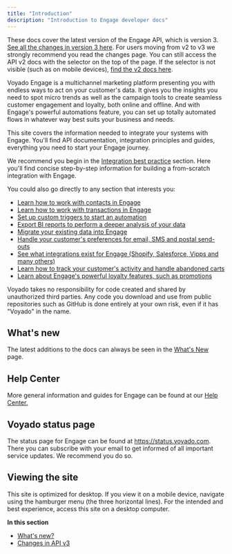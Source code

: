 ```yaml
---
title: "Introduction"
description: "Introduction to Engage developer docs"
---
```


These docs cover the latest version of the Engage API, which is version 3. [See all the changes in version 3 here](https://developer.voyado.com/en/introduction/changes-in-api-v3.html). For users moving from v2 to v3 we strongly recommend you read the changes page. You can still access the API v2 docs with the selector on the top of the page. If the selector is not visible (such as on mobile devices), [find the v2 docs here](https://developer.voyado.com/v2/en/introduction.html).

Voyado Engage is a multichannel marketing platform presenting you with endless ways to act on your customer's data. It gives you the insights you need to spot micro trends as well as the campaign tools to create seamless customer engagement and loyalty, both online and offline. And with Engage's powerful automations feature, you can set up totally automated flows in whatever way best suits your business and needs.

This site covers the information needed to integrate your systems with Engage. You'll find API documentation, integration principles and guides, everything you need to start your Engage journey.

We recommend you begin in the [Integration best practice](https://developer.voyado.com/en/integration-best-practice.html) section. Here you'll find concise step-by-step information for building a from-scratch integration with Engage.

You could also go directly to any section that interests you:

- [Learn how to work with contacts in Engage](https://developer.voyado.com/en/contacts.html)
- [Learn how to work with transactions in Engage](https://developer.voyado.com/en/transactions.html)
- [Set up custom triggers to start an automation](https://developer.voyado.com/en/custom-triggers.html)
- [Export BI reports to perform a deeper analysis of your data](https://developer.voyado.com/en/bi-export.html)
- [Migrate your existing data into Engage](https://developer.voyado.com/en/import-historical-data.html)
- [Handle your customer's preferences for email, SMS and postal send-outs](https://developer.voyado.com/en/consents.html)
- [See what integrations exist for Engage (Shopify, Salesforce, Vipps and many others)](https://developer.voyado.com/en/integrations.html)
- [Learn how to track your customer's activity and handle abandoned carts](https://developer.voyado.com/en/web-activity-tracking.html)
- [Learn about Engage's powerful loyalty features, such as promotions](https://developer.voyado.com/en/points-and-vouchers.html)

Voyado takes no responsibility for code created and shared by unauthorized third parties. Any code you download and use from public repositories such as GitHub is done entirely at your own risk, even if it has "Voyado" in the name.

## **What's new**

The latest additions to the docs can always be seen in the [What's New](https://developer.voyado.com/en/introduction/what-s-new-.html) page.

## **Help Center**

More general information and guides for Engage can be found at our [Help Center.](https://help.engage.voyado.com/hc/en-gb)

## **Voyado status page**

The status page for Engage can be found at https://status.voyado.com. There you can subscribe with your email to get informed of all important service updates. We recommend you do so.

## **Viewing the site**

This site is optimized for desktop. If you view it on a mobile device, navigate using the hamburger menu (the three horizontal lines). For the intended and best experience, access this site on a desktop computer.

**In this section**

- [What's new?](https://developer.voyado.com/en/introduction/what-s-new-.html)
- [Changes in API v3](https://developer.voyado.com/en/introduction/changes-in-api-v3.html)